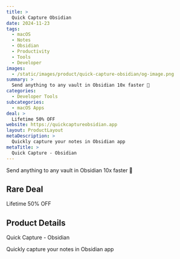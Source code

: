 ```yaml
---
title: >
  Quick Capture Obsidian
date: 2024-11-23
tags:
  - macOS
  - Notes
  - Obsidian
  - Productivity
  - Tools
  - Developer
images:
  - /static/images/product/quick-capture-obsidian/og-image.png
summary: >
  Send anything to any vault in Obsidian 10x faster 💨
categories:
  - Developer Tools
subcategories:
  - macOS Apps
deal: >
  Lifetime 50% OFF
website: https://quickcaptureobsidian.app
layout: ProductLayout
metaDescription: >
  Quickly capture your notes in Obsidian app
metaTitle: >
  Quick Capture - Obsidian
---
```

Send anything to any vault in Obsidian 10x faster 💨

## Rare Deal

Lifetime 50% OFF

## Product Details
Quick Capture - Obsidian

Quickly capture your notes in Obsidian app
